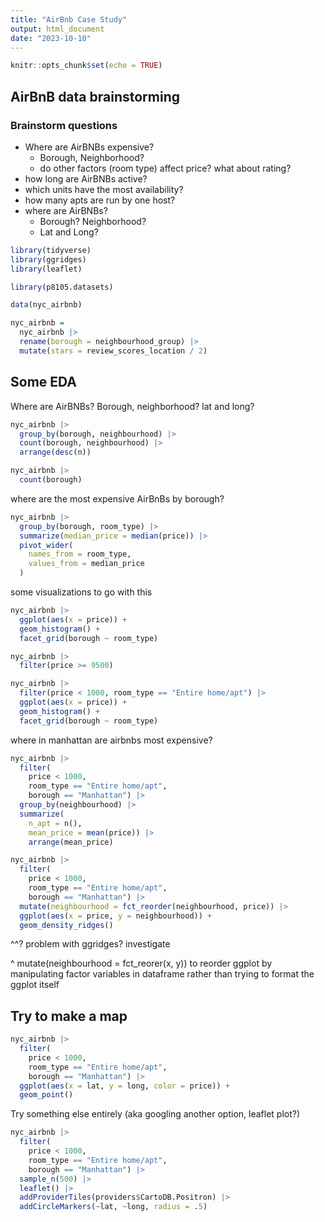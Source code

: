 ```yaml
---
title: "AirBnb Case Study"
output: html_document
date: "2023-10-10"
---
```


```r
knitr::opts_chunk$set(echo = TRUE)
```

## AirBnB data brainstorming

### Brainstorm questions

- Where are AirBNBs expensive? 
  - Borough, Neighborhood? 
  - do other factors (room type) affect price? what about rating?
- how long are AirBNBs active? 
- which units have the most availability? 
- how many apts are run by one host? 
- where are AirBNBs? 
  - Borough? Neighborhood? 
  - Lat and Long? 
  
```r
library(tidyverse)
library(ggridges)
library(leaflet)

library(p8105.datasets)

data(nyc_airbnb)

nyc_airbnb = 
  nyc_airbnb |> 
  rename(borough = neighbourhood_group) |> 
  mutate(stars = review_scores_location / 2)
```

## Some EDA

Where are AirBNBs? Borough, neighborhood? lat and long? 

```r
nyc_airbnb |> 
  group_by(borough, neighbourhood) |> 
  count(borough, neighbourhood) |> 
  arrange(desc(n))

nyc_airbnb |> 
  count(borough)
```

where are the most expensive AirBnBs by borough? 

```r
nyc_airbnb |> 
  group_by(borough, room_type) |> 
  summarize(median_price = median(price)) |> 
  pivot_wider(
    names_from = room_type,
    values_from = median_price
  )
```

some visualizations to go with this

```r
nyc_airbnb |> 
  ggplot(aes(x = price)) + 
  geom_histogram() +
  facet_grid(borough ~ room_type)
```

```r
nyc_airbnb |> 
  filter(price >= 9500)
```

```r
nyc_airbnb |> 
  filter(price < 1000, room_type == "Entire home/apt") |> 
  ggplot(aes(x = price)) + 
  geom_histogram() +
  facet_grid(borough ~ room_type)
```

where in manhattan are airbnbs most expensive? 

```r
nyc_airbnb |> 
  filter(
    price < 1000,
    room_type == "Entire home/apt",
    borough == "Manhattan") |> 
  group_by(neighbourhood) |> 
  summarize(
    n_apt = n(),
    mean_price = mean(price)) |> 
    arrange(mean_price)
``` 

```r
nyc_airbnb |> 
  filter(
    price < 1000,
    room_type == "Entire home/apt",
    borough == "Manhattan") |> 
  mutate(neighbourhood = fct_reorder(neighbourhood, price)) |> 
  ggplot(aes(x = price, y = neighbourhood)) + 
  geom_density_ridges()
```

^^? problem with ggridges? investigate

^ mutate(neighbourhood = fct_reorer(x, y)) to reorder ggplot by manipulating factor variables in dataframe rather than trying to format the ggplot itself

## Try to make a map

```r
nyc_airbnb |> 
  filter(
    price < 1000,
    room_type == "Entire home/apt",
    borough == "Manhattan") |> 
  ggplot(aes(x = lat, y = long, color = price)) + 
  geom_point()
```

Try something else entirely (aka googling another option, leaflet plot?)

```r
nyc_airbnb |> 
  filter(
    price < 1000,
    room_type == "Entire home/apt",
    borough == "Manhattan") |> 
  sample_n(500) |> 
  leaflet() |> 
  addProviderTiles(providers$CartoDB.Positron) |> 
  addCircleMarkers(~lat, ~long, radius = .5)
```
















